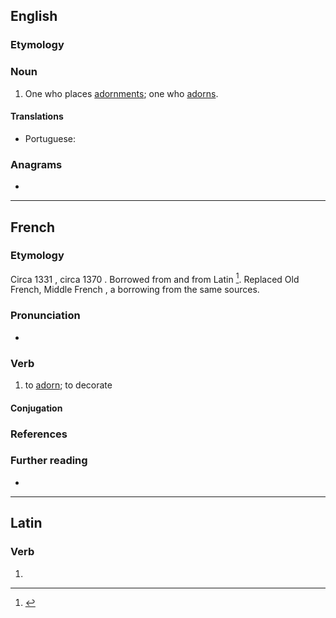==English==

===Etymology===
{{suf|en|adorn|er|id2=agent noun}}

===Noun===
{{en-noun}}

# One who places [[adornment]]s; one who [[adorn]]s.

====Translations====
{{trans-top|one who places adornments}}
* Portuguese: {{t|pt|adornador|m}}
{{trans-mid}}
{{trans-bottom}}

===Anagrams===
* {{anagrams|en|a=adenorr|Reardon|readorn}}

----

==French==

===Etymology===
Circa 1331 {{m|fro|adourner}}, circa 1370 {{m|frm|adorner}}. Borrowed from {{bor|fr|la|adōrnō}} and from Latin {{m|la|adōrdinō}}<ref>{{R:FEW|240|178|adordinare; adornare}}</ref>. Replaced Old French, Middle French {{m|frm|aorner}}, a borrowing from the same sources.

===Pronunciation===
* {{IPA|fr|/a.dɔʁ.ne/}}

===Verb===
{{fr-verb}}

# {{lb|fr|literary|or|dated}} to [[adorn]]; to decorate

====Conjugation====
{{fr-conj-auto}}

===References===
<references/>

===Further reading===
* {{R:TLFi}}

----

==Latin==

===Verb===
{{la-verb-form|adōrner}}

# {{inflection of|la|adōrnō||1|s|pres|pasv|subj}}